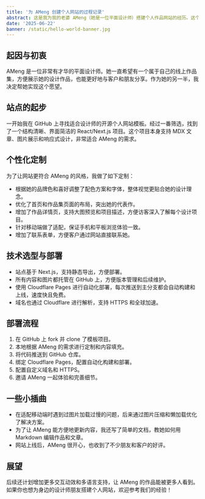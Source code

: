 ```yaml
---
title: '为 AMeng 创建个人网站的过程记录'
abstract: 这是我为我的老婆 AMeng（她是一位平面设计师）搭建个人作品网站的经历。这个站点最初是在 GitHub 上找到的一个开源项目，经过定制和优化后，最终部署在 Cloudflare 上。
date: '2025-06-22'
banner: /static/hello-world-banner.jpg
---
```


## 起因与初衷

AMeng 是一位非常有才华的平面设计师。她一直希望有一个属于自己的线上作品集，方便展示她的设计作品，也能更好地与客户和朋友分享。作为她的另一半，我决定帮她实现这个愿望。

## 站点的起步

一开始我在 GitHub 上寻找适合设计师的开源个人网站模板。经过一番筛选，找到了一个结构清晰、界面简洁的 React/Next.js 项目。这个项目本身支持 MDX 文章、图片展示和响应式设计，非常适合 AMeng 的需求。

## 个性化定制

为了让网站更符合 AMeng 的风格，我做了如下定制：
- 根据她的品牌色和喜好调整了配色方案和字体，整体视觉更贴合她的设计理念。
- 优化了首页和作品集页面的布局，突出她的代表作。
- 增加了作品详情页，支持大图预览和项目描述，方便访客深入了解每个设计项目。
- 针对移动端做了适配，保证手机和平板浏览体验一致。
- 增加了联系表单，方便客户通过网站直接联系她。

## 技术选型与部署

- 站点基于 Next.js，支持静态导出，方便部署。
- 所有内容和图片都托管在 GitHub 上，方便版本管理和后续维护。
- 使用 Cloudflare Pages 进行自动化部署，每次推送到主分支都会自动构建和上线，速度快且免费。
- 域名也通过 Cloudflare 进行解析，支持 HTTPS 和全球加速。

## 部署流程

1. 在 GitHub 上 fork 并 clone 了模板项目。
2. 本地根据 AMeng 的需求进行定制和内容填充。
3. 将代码推送到 GitHub 仓库。
4. 绑定 Cloudflare Pages，配置自动化构建和部署。
5. 配置自定义域名和 HTTPS。
6. 邀请 AMeng 一起体验和完善细节。

## 一些小插曲

- 在适配移动端时遇到过图片加载过慢的问题，后来通过图片压缩和懒加载优化了解决方案。
- 为了让 AMeng 能方便地更新内容，我还写了简单的文档，教她如何用 Markdown 编辑作品和文章。
- 网站上线后，AMeng 很开心，也收到了不少朋友和客户的好评。

## 展望

后续还计划增加更多交互动效和多语言支持，让 AMeng 的作品能被更多人看到。如果你也想为身边的设计师朋友搭建个人网站，欢迎参考我们的经验！

